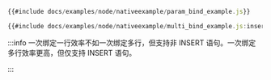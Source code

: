 ```js title=一次绑定一行
{{#include docs/examples/node/nativeexample/param_bind_example.js}}
```

```js title=一次绑定多行
{{#include docs/examples/node/nativeexample/multi_bind_example.js:insertData}}
```

:::info
一次绑定一行效率不如一次绑定多行，但支持非 INSERT 语句。一次绑定多行效率更高，但仅支持 INSERT 语句。

:::
